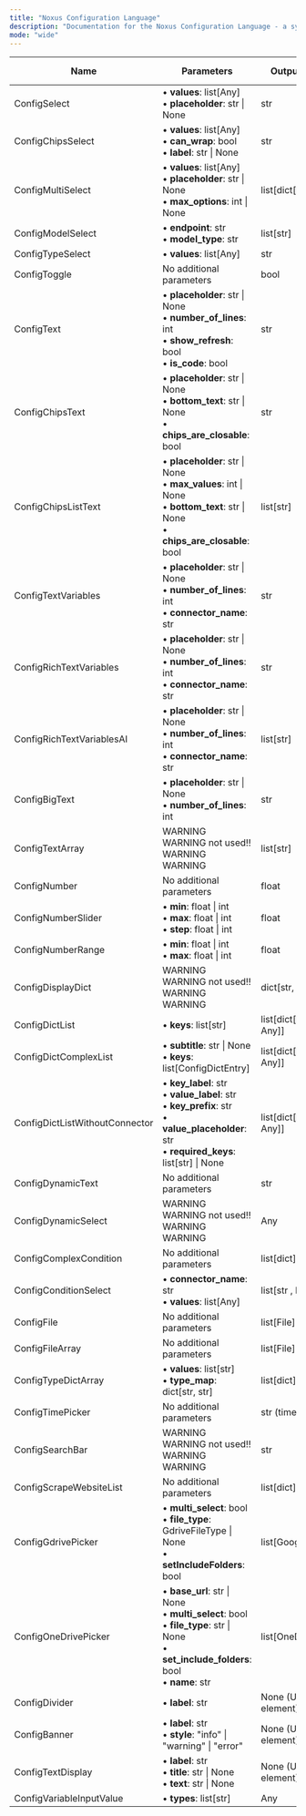 ```yaml
---
title: "Noxus Configuration Language"
description: "Documentation for the Noxus Configuration Language - a system for generating dynamic forms from static definitions. Learn about the available components and their parameters for building interactive configuration interfaces."
mode: "wide"
---
```


| Name                           | Parameters                                                                                                                                                               | Output Type          | Image Example                                                                                                         |
| ------------------------------ | ------------------------------------------------------------------------------------------------------------------------------------------------------------------------ | -------------------- | --------------------------------------------------------------------------------------------------------------------- |
| ConfigSelect                   | • <b>values</b>: list[Any]<br />• <b>placeholder</b>: str \| None                                                                                                        | str                  | <div align="center">[View](https://storage.googleapis.com/image-storage-spot-manual/docs/ConfigSelect.png)</div>      |
| ConfigChipsSelect              | • <b>values</b>: list[Any]<br />• <b>can_wrap</b>: bool<br />• <b>label</b>: str \| None                                                                                 | str                  |                                                                                                                       |
| ConfigMultiSelect              | • <b>values</b>: list[Any]<br />• <b>placeholder</b>: str \| None<br />• <b>max_options</b>: int \| None                                                                 | list[dict[str, str]] | <div align="center">[View](https://storage.googleapis.com/image-storage-spot-manual/docs/ConfigMultiSelect.png)</div> |
| ConfigModelSelect              | • <b>endpoint</b>: str<br />• <b>model_type</b>: str                                                                                                                     | list[str]            | <div align="center">[View](https://storage.googleapis.com/image-storage-spot-manual/docs/ConfigModelSelect.png)</div> |
| ConfigTypeSelect               | • <b>values</b>: list[Any]                                                                                                                                               | str                  | <div align="center">[View](https://storage.googleapis.com/image-storage-spot-manual/docs/ConfigTypeSelect.png)</div>  |
| ConfigToggle                   | No additional parameters                                                                                                                                                 | bool                 | <div align="center">[View](https://storage.googleapis.com/image-storage-spot-manual/docs/ConfigToggle.png)</div>      |
| ConfigText                     | • <b>placeholder</b>: str \| None<br />• <b>number_of_lines</b>: int<br />• <b>show_refresh</b>: bool<br />• <b>is_code</b>: bool                                        | str                  |                                                                                                                       |
| ConfigChipsText                | • <b>placeholder</b>: str \| None<br />• <b>bottom_text</b>: str \| None<br />• <b>chips_are_closable</b>: bool                                                          | str                  |                                                                                                                       |
| ConfigChipsListText            | • <b>placeholder</b>: str \| None<br />• <b>max_values</b>: int \| None<br />• <b>bottom_text</b>: str \| None<br />• <b>chips_are_closable</b>: bool                    | list[str]            |                                                                                                                       |
| ConfigTextVariables            | • <b>placeholder</b>: str \| None<br />• <b>number_of_lines</b>: int<br />• <b>connector_name</b>: str                                                                   | str                  |                                                                                                                       |
| ConfigRichTextVariables        | • <b>placeholder</b>: str \| None<br />• <b>number_of_lines</b>: int<br />• <b>connector_name</b>: str                                                                   | str                  |                                                                                                                       |
| ConfigRichTextVariablesAI      | • <b>placeholder</b>: str \| None<br />• <b>number_of_lines</b>: int<br />• <b>connector_name</b>: str                                                                   | list[str]            |                                                                                                                       |
| ConfigBigText                  | • <b>placeholder</b>: str \| None<br />• <b>number_of_lines</b>: int                                                                                                     | str                  |                                                                                                                       |
| ConfigTextArray                | WARNING WARNING not used!! WARNING WARNING                                                                                                                               | list[str]            |                                                                                                                       |
| ConfigNumber                   | No additional parameters                                                                                                                                                 | float                |                                                                                                                       |
| ConfigNumberSlider             | • <b>min</b>: float \| int<br />• <b>max</b>: float \| int<br />• <b>step</b>: float \| int                                                                              | float                |                                                                                                                       |
| ConfigNumberRange              | • <b>min</b>: float \| int<br />• <b>max</b>: float \| int                                                                                                               | float                |                                                                                                                       |
| ConfigDisplayDict              | WARNING WARNING not used!! WARNING WARNING                                                                                                                               | dict[str, Any]       |                                                                                                                       |
| ConfigDictList                 | • <b>keys</b>: list[str]                                                                                                                                                 | list[dict[str, Any]] |                                                                                                                       |
| ConfigDictComplexList          | • <b>subtitle</b>: str \| None<br />• <b>keys</b>: list[ConfigDictEntry]                                                                                                 | list[dict[str, Any]] |                                                                                                                       |
| ConfigDictListWithoutConnector | • <b>key_label</b>: str<br />• <b>value_label</b>: str<br />• <b>key_prefix</b>: str<br />• <b>value_placeholder</b>: str<br />• <b>required_keys</b>: list[str] \| None | list[dict[str, Any]] |                                                                                                                       |
| ConfigDynamicText              | No additional parameters                                                                                                                                                 | str                  |                                                                                                                       |
| ConfigDynamicSelect            | WARNING WARNING not used!! WARNING WARNING                                                                                                                               | Any                  |                                                                                                                       |
| ConfigComplexCondition         | No additional parameters                                                                                                                                                 | list[dict]           |                                                                                                                       |
| ConfigConditionSelect          | • <b>connector_name</b>: str<br />• <b>values</b>: list[Any]                                                                                                             | list[str , None]     |                                                                                                                       |
| ConfigFile                     | No additional parameters                                                                                                                                                 | list[File]           |                                                                                                                       |
| ConfigFileArray                | No additional parameters                                                                                                                                                 | list[File]           |                                                                                                                       |
| ConfigTypeDictArray            | • <b>values</b>: list[str]<br />• <b>type_map</b>: dict[str, str]                                                                                                        | list[dict]           |                                                                                                                       |
| ConfigTimePicker               | No additional parameters                                                                                                                                                 | str (time format)    |                                                                                                                       |
| ConfigSearchBar                | WARNING WARNING not used!! WARNING WARNING                                                                                                                               | str                  |                                                                                                                       |
| ConfigScrapeWebsiteList        | No additional parameters                                                                                                                                                 | list[dict]           |                                                                                                                       |
| ConfigGdrivePicker             | • <b>multi_select</b>: bool<br />• <b>file_type</b>: GdriveFileType \| None<br />• <b>setIncludeFolders</b>: bool                                                        | list[GoogleFile]     |                                                                                                                       |
| ConfigOneDrivePicker           | • <b>base_url</b>: str \| None<br />• <b>multi_select</b>: bool<br />• <b>file_type</b>: str \| None<br />• <b>set_include_folders</b>: bool<br />• <b>name</b>: str     | list[OneDriveFile]   |                                                                                                                       |
| ConfigDivider                  | • <b>label</b>: str                                                                                                                                                      | None (UI element)    |                                                                                                                       |
| ConfigBanner                   | • <b>label</b>: str<br />• <b>style</b>: "info" \| "warning" \| "error"                                                                                                  | None (UI element)    |                                                                                                                       |
| ConfigTextDisplay              | • <b>label</b>: str<br />• <b>title</b>: str \| None<br />• <b>text</b>: str \| None                                                                                     | None (UI element)    |                                                                                                                       |
| ConfigVariableInputValue       | • <b>types</b>: list[str]                                                                                                                                                | Any                  |                                                                                                                       |
